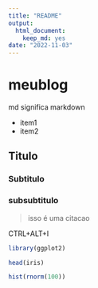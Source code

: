 ```yaml
---
title: "README"
output: 
  html_document: 
    keep_md: yes
date: "2022-11-03"
---
```


# meublog

md significa markdown

- item1
- item2

## Titulo 

### Subtitulo

### subsubtitulo

> isso é uma citacao

CTRL+ALT+I

```r
library(ggplot2)

head(iris)
```



```r
hist(rnorm(100))
```

